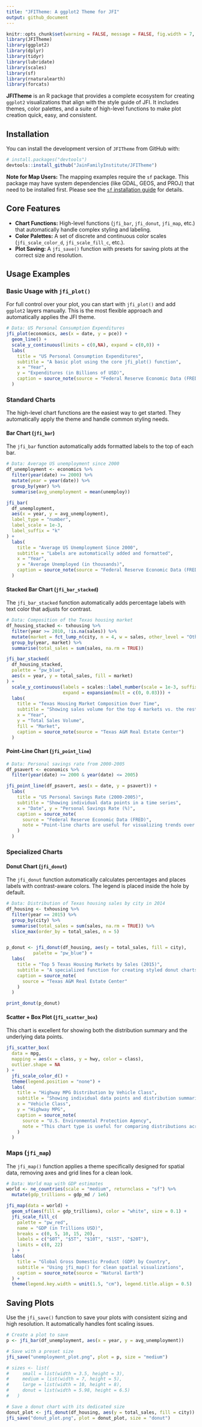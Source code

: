 ```yaml
---
title: "JFITheme: A ggplot2 Theme for JFI"
output: github_document
---
```


```r
knitr::opts_chunk$set(warning = FALSE, message = FALSE, fig.width = 7, fig.height = 5, dpi = 200)
library(JFITheme)
library(ggplot2)
library(dplyr)
library(tidyr)
library(lubridate)
library(scales)
library(sf)
library(rnaturalearth)
library(forcats)
```

**JFITheme** is an R package that provides a complete ecosystem for creating `ggplot2` visualizations that align with the style guide of JFI. It includes themes, color palettes, and a suite of high-level functions to make plot creation quick, easy, and consistent.

## Installation

You can install the development version of `JFITheme` from GitHub with:

```r
# install.packages("devtools")
devtools::install_github("JainFamilyInstitute/JFITheme")
```

**Note for Map Users:** The mapping examples require the `sf` package. This package may have system dependencies (like GDAL, GEOS, and PROJ) that need to be installed first. Please see the [`sf` installation guide](https://r-spatial.github.io/sf/#installing) for details.

## Core Features

* **Chart Functions:** High-level functions (`jfi_bar`, `jfi_donut`, `jfi_map`, etc.) that automatically handle complex styling and labeling.
* **Color Palettes:** A set of discrete and continuous color scales (`jfi_scale_color_d`, `jfi_scale_fill_c`, etc.).
* **Plot Saving:** A `jfi_save()` function with presets for saving plots at the correct size and resolution.

## Usage Examples

### Basic Usage with `jfi_plot()`

For full control over your plot, you can start with `jfi_plot()` and add `ggplot2` layers manually. This is the most flexible approach and automatically applies the JFI theme.

```r
# Data: US Personal Consumption Expenditures
jfi_plot(economics, aes(x = date, y = pce)) +
  geom_line() +
  scale_y_continuous(limits = c(0,NA), expand = c(0,0)) +
  labs(
    title = "US Personal Consumption Expenditures",
    subtitle = "A basic plot using the core jfi_plot() function",
    x = "Year",
    y = "Expenditures (in Billions of USD)",
    caption = source_note(source = "Federal Reserve Economic Data (FRED)")
  )
```

### Standard Charts

The high-level chart functions are the easiest way to get started. They automatically apply the theme and handle common styling needs.

#### Bar Chart (`jfi_bar`)

The `jfi_bar` function automatically adds formatted labels to the top of each bar.

```r
# Data: Average US unemployment since 2000
df_unemployment <- economics %>%
  filter(year(date) >= 2000) %>%
  mutate(year = year(date)) %>%
  group_by(year) %>%
  summarise(avg_unemployment = mean(unemploy))

jfi_bar(
  df_unemployment, 
  aes(x = year, y = avg_unemployment),
  label_type = "number", 
  label_scale = 1e-3, 
  label_suffix = "k"
) +
  labs(
    title = "Average US Unemployment Since 2000",
    subtitle = "Labels are automatically added and formatted",
    x = "Year",
    y = "Average Unemployed (in thousands)",
    caption = source_note(source = "Federal Reserve Economic Data (FRED)")
  )
```

#### Stacked Bar Chart (`jfi_bar_stacked`)

The `jfi_bar_stacked` function automatically adds percentage labels with text color that adjusts for contrast.

```r
# Data: Composition of the Texas housing market
df_housing_stacked <- txhousing %>%
  filter(year >= 2010, !is.na(sales)) %>%
  mutate(market = fct_lump_n(city, n = 4, w = sales, other_level = "Other")) %>%
  group_by(year, market) %>%
  summarise(total_sales = sum(sales, na.rm = TRUE))

jfi_bar_stacked(
  df_housing_stacked, 
  palette = "pw_blue",
  aes(x = year, y = total_sales, fill = market)
) +
  scale_y_continuous(labels = scales::label_number(scale = 1e-3, suffix = "K"),
                     expand = expansion(mult = c(0, 0.03))) +
  labs(
    title = "Texas Housing Market Composition Over Time",
    subtitle = "Showing sales volume for the top 4 markets vs. the rest of the state",
    x = "Year",
    y = "Total Sales Volume",
    fill = "Market",
    caption = source_note(source = "Texas A&M Real Estate Center")
  )
```

#### Point-Line Chart (`jfi_point_line`)

```r
# Data: Personal savings rate from 2000-2005
df_psavert <- economics %>%
  filter(year(date) >= 2000 & year(date) <= 2005)

jfi_point_line(df_psavert, aes(x = date, y = psavert)) +
  labs(
    title = "US Personal Savings Rate (2000-2005)",
    subtitle = "Showing individual data points in a time series",
    x = "Date", y = "Personal Savings Rate (%)",
    caption = source_note(
      source = "Federal Reserve Economic Data (FRED)",
      note = "Point-line charts are useful for visualizing trends over a continuous period."
    )
  )
```

### Specialized Charts

#### Donut Chart (`jfi_donut`)

The `jfi_donut` function automatically calculates percentages and places labels with contrast-aware colors. The legend is placed inside the hole by default.

```r
# Data: Distribution of Texas housing sales by city in 2014
df_housing <- txhousing %>%
  filter(year == 2015) %>%
  group_by(city) %>%
  summarise(total_sales = sum(sales, na.rm = TRUE)) %>%
  slice_max(order_by = total_sales, n = 5)


p_donut <- jfi_donut(df_housing, aes(y = total_sales, fill = city),
          palette = "pw_blue") +
  labs(
    title = "Top 5 Texas Housing Markets by Sales (2015)",
    subtitle = "A specialized function for creating styled donut charts",
    caption = source_note(
      source = "Texas A&M Real Estate Center"
    )
  )

print_donut(p_donut)
```

#### Scatter + Box Plot (`jfi_scatter_box`)

This chart is excellent for showing both the distribution summary and the underlying data points.

```r
jfi_scatter_box(
  data = mpg,
  mapping = aes(x = class, y = hwy, color = class),
  outlier.shape = NA
) +
  jfi_scale_color_d() +
  theme(legend.position = "none") +
  labs(
    title = "Highway MPG Distribution by Vehicle Class",
    subtitle = "Showing individual data points and distribution summaries",
    x = "Vehicle Class", 
    y = "Highway MPG",
    caption = source_note(
      source = "U.S. Environmental Protection Agency",
      note = "This chart type is useful for comparing distributions across categories."
    )
  )
```

### Maps (`jfi_map`)

The `jfi_map()` function applies a theme specifically designed for spatial data, removing axes and grid lines for a clean look.

```r
# Data: World map with GDP estimates
world <- ne_countries(scale = "medium", returnclass = "sf") %>%
  mutate(gdp_trillions = gdp_md / 1e6)

jfi_map(data = world) +
  geom_sf(aes(fill = gdp_trillions), color = "white", size = 0.1) +
  jfi_scale_fill_c(
    palette = "pw_red",
    name = "GDP (in Trillions USD)",
    breaks = c(0, 5, 10, 15, 20),
    labels = c("$0T", "$5T", "$10T", "$15T", "$20T"),
    limits = c(0, 22)
  ) +
  labs(
    title = "Global Gross Domestic Product (GDP) by Country",
    subtitle = "Using jfi_map() for clean spatial visualizations",
    caption = source_note(source = "Natural Earth")
  ) +
  theme(legend.key.width = unit(1.5, "cm"), legend.title.align = 0.5)
```

## Saving Plots

Use the `jfi_save()` function to save your plots with consistent sizing and high resolution. It automatically handles font scaling issues.

```r
# Create a plot to save
p <- jfi_bar(df_unemployment, aes(x = year, y = avg_unemployment))

# Save with a preset size
jfi_save("unemployment_plot.png", plot = p, size = "medium")

# sizes <- list(
#     small = list(width = 3.5, height = 3),
#     medium = list(width = 7, height = 5),
#     large = list(width = 10, height = 8),
#     donut = list(width = 5.98, height = 6.5)
#   )

# Save a donut chart with its dedicated size
donut_plot <- jfi_donut(df_housing, aes(y = total_sales, fill = city))
jfi_save("donut_plot.png", plot = donut_plot, size = "donut")
```
